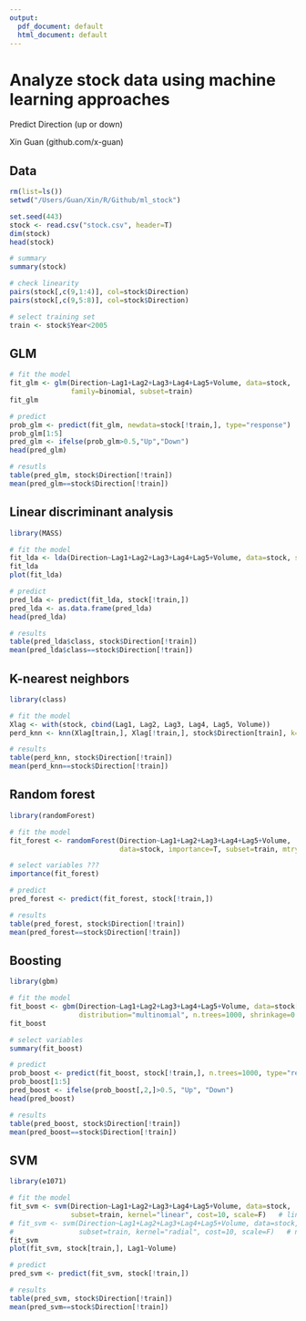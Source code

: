 ```yaml
---
output:
  pdf_document: default
  html_document: default
---
```

Analyze stock data using machine learning approaches
=============================================================
Predict Direction (up or down)

Xin Guan (github.com/x-guan)


Data
-------------
```r
rm(list=ls())
setwd("/Users/Guan/Xin/R/Github/ml_stock")

set.seed(443)
stock <- read.csv("stock.csv", header=T)
dim(stock)
head(stock)

# summary
summary(stock)

# check linearity
pairs(stock[,c(9,1:4)], col=stock$Direction)
pairs(stock[,c(9,5:8)], col=stock$Direction)

# select training set
train <- stock$Year<2005
```

GLM
---------------
```r
# fit the model
fit_glm <- glm(Direction~Lag1+Lag2+Lag3+Lag4+Lag5+Volume, data=stock, 
               family=binomial, subset=train)
fit_glm

# predict
prob_glm <- predict(fit_glm, newdata=stock[!train,], type="response")
prob_glm[1:5]
pred_glm <- ifelse(prob_glm>0.5,"Up","Down")
head(pred_glm)

# resutls
table(pred_glm, stock$Direction[!train])
mean(pred_glm==stock$Direction[!train])
```

Linear discriminant analysis
---------------
```r
library(MASS)

# fit the model
fit_lda <- lda(Direction~Lag1+Lag2+Lag3+Lag4+Lag5+Volume, data=stock, subset=train)
fit_lda
plot(fit_lda)

# predict
pred_lda <- predict(fit_lda, stock[!train,])
pred_lda <- as.data.frame(pred_lda)
head(pred_lda)

# results
table(pred_lda$class, stock$Direction[!train])
mean(pred_lda$class==stock$Direction[!train])
```

K-nearest neighbors
---------------
```r
library(class)

# fit the model
Xlag <- with(stock, cbind(Lag1, Lag2, Lag3, Lag4, Lag5, Volume))
perd_knn <- knn(Xlag[train,], Xlag[!train,], stock$Direction[train], k=1)   # k=1 ???

# results
table(perd_knn, stock$Direction[!train])
mean(perd_knn==stock$Direction[!train])
```

Random forest
---------------
```r
library(randomForest)

# fit the model
fit_forest <- randomForest(Direction~Lag1+Lag2+Lag3+Lag4+Lag5+Volume, 
                           data=stock, importance=T, subset=train, mtry=4, ntree=1000)

# select variables ???
importance(fit_forest)

# predict
pred_forest <- predict(fit_forest, stock[!train,])

# results
table(pred_forest, stock$Direction[!train])
mean(pred_forest==stock$Direction[!train])

```

Boosting
---------------
```r
library(gbm)

# fit the model
fit_boost <- gbm(Direction~Lag1+Lag2+Lag3+Lag4+Lag5+Volume, data=stock[train,],
                 distribution="multinomial", n.trees=1000, shrinkage=0.01, interaction.depth=4)
fit_boost

# select variables
summary(fit_boost)

# predict
prob_boost <- predict(fit_boost, stock[!train,], n.trees=1000, type="response")
prob_boost[1:5]
pred_boost <- ifelse(prob_boost[,2,]>0.5, "Up", "Down")
head(pred_boost)

# results
table(pred_boost, stock$Direction[!train])
mean(pred_boost==stock$Direction[!train])
```

SVM
---------------
```r
library(e1071)

# fit the model
fit_svm <- svm(Direction~Lag1+Lag2+Lag3+Lag4+Lag5+Volume, data=stock, 
               subset=train, kernel="linear", cost=10, scale=F)   # linear
# fit_svm <- svm(Direction~Lag1+Lag2+Lag3+Lag4+Lag5+Volume, data=stock, 
#                subset=train, kernel="radial", cost=10, scale=F)   # non-linear
fit_svm
plot(fit_svm, stock[train,], Lag1~Volume)

# predict
pred_svm <- predict(fit_svm, stock[!train,])

# results
table(pred_svm, stock$Direction[!train])
mean(pred_svm==stock$Direction[!train])
```



